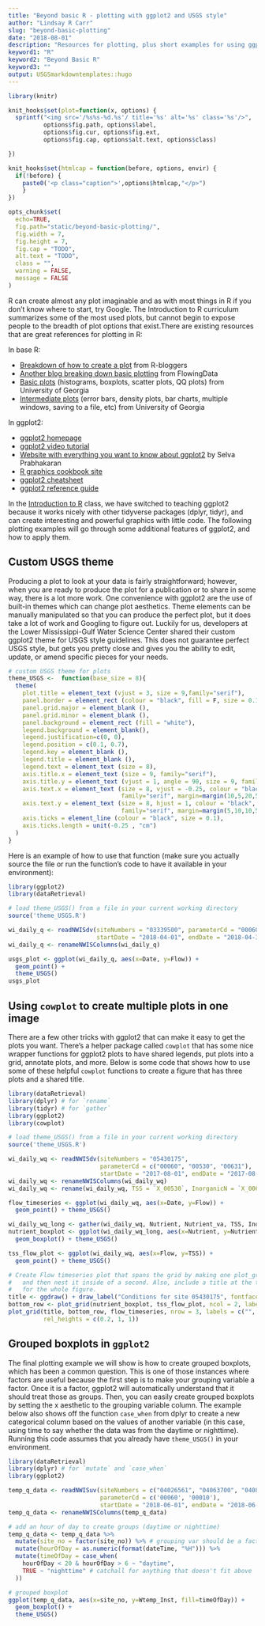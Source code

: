 ```yaml
---
title: "Beyond basic R - plotting with ggplot2 and USGS style"
author: "Lindsay R Carr"
slug: "beyond-basic-plotting"
date: "2018-08-01"
description: "Resources for plotting, plus short examples for using ggplot2 for common use-cases and adding USGS style."
keyword1: "R"
keyword2: "Beyond Basic R"
keyword3: ""
output: USGSmarkdowntemplates::hugo
---
```


```r
library(knitr)

knit_hooks$set(plot=function(x, options) {
  sprintf("<img src='/%s%s-%d.%s'/ title='%s' alt='%s' class='%s'/>",
          options$fig.path, options$label,
          options$fig.cur, options$fig.ext,
          options$fig.cap, options$alt.text, options$class)

})

knit_hooks$set(htmlcap = function(before, options, envir) {
  if(!before) {
    paste0('<p class="caption">',options$htmlcap,"</p>")
    }
})

opts_chunk$set(
  echo=TRUE,
  fig.path="static/beyond-basic-plotting/",
  fig.width = 7,
  fig.height = 7,
  fig.cap = "TODO",
  alt.text = "TODO",
  class = "",
  warning = FALSE,
  message = FALSE
)
```

R can create almost any plot imaginable and as with most things in R if you don’t know where to start, try Google. The Introduction to R curriculum summarizes some of the most used plots, but cannot begin to expose people to the breadth of plot options that exist.There are existing resources that are great references for plotting in R:

In base R:

* [Breakdown of how to create a plot](https://www.r-bloggers.com/how-to-plot-a-graph-in-r/) from R-bloggers
* [Another blog breaking down basic plotting](https://flowingdata.com/2012/12/17/getting-started-with-charts-in-r/) from FlowingData
* [Basic plots](https://www.cyclismo.org/tutorial/R/plotting.html) (histograms, boxplots, scatter plots, QQ plots) from University of Georgia
* [Intermediate plots](https://www.cyclismo.org/tutorial/R/intermediatePlotting.html) (error bars, density plots, bar charts, multiple windows, saving to a file, etc) from University of Georgia

In ggplot2:

* [ggplot2 homepage](http://ggplot2.tidyverse.org/)
* [ggplot2 video tutorial](https://www.youtube.com/watch?v=rsG-GgR0aEY)
* [Website with everything you want to know about ggplot2](http://r-statistics.co/Complete-Ggplot2-Tutorial-Part1-With-R-Code.html) by Selva Prabhakaran
* [R graphics cookbook site](http://www.cookbook-r.com/Graphs/)
* [ggplot2 cheatsheet](https://www.rstudio.com/wp-content/uploads/2015/03/ggplot2-cheatsheet.pdf)
* [ggplot2 reference guide](http://ggplot2.tidyverse.org/reference/)

In the [Introduction to R](https://owi.usgs.gov/R/training-curriculum/intro-curriculum) class, we have switched to teaching ggplot2 because it works nicely with other tidyverse packages (dplyr, tidyr), and can create interesting and powerful graphics with little code. The following plotting examples will go through some additional features of ggplot2, and how to apply them.

## Custom USGS theme

Producing a plot to look at your data is fairly straightforward; however, when you are ready to produce the plot for a publication or to share in some way, there is a lot more work. One convenience with ggplot2 are the use of built-in themes which can change plot aesthetics. Theme elements can be manually manipulated so that you can produce the perfect plot, but it does take a lot of work and Googling to figure out. Luckily for us, developers at the Lower Mississippi-Gulf Water Science Center shared their custom ggplot2 theme for USGS style guidelines. This does not guarantee perfect USGS style, but gets you pretty close and gives you the ability to edit, update, or amend specific pieces for your needs.

```r
# custom USGS theme for plots
theme_USGS <-  function(base_size = 8){
  theme(
    plot.title = element_text (vjust = 3, size = 9,family="serif"), 
    panel.border = element_rect (colour = "black", fill = F, size = 0.1),
    panel.grid.major = element_blank (),
    panel.grid.minor = element_blank (),
    panel.background = element_rect (fill = "white"),
    legend.background = element_blank(),
    legend.justification=c(0, 0),
    legend.position = c(0.1, 0.7),
    legend.key = element_blank (),
    legend.title = element_blank (),
    legend.text = element_text (size = 8),
    axis.title.x = element_text (size = 9, family="serif"),
    axis.title.y = element_text (vjust = 1, angle = 90, size = 9, family="serif"),
    axis.text.x = element_text (size = 8, vjust = -0.25, colour = "black", 
                                family="serif", margin=margin(10,5,20,5,"pt")),
    axis.text.y = element_text (size = 8, hjust = 1, colour = "black", 
                                family="serif", margin=margin(5,10,10,5,"pt")),
    axis.ticks = element_line (colour = "black", size = 0.1),
    axis.ticks.length = unit(-0.25 , "cm")
  )
}
```

Here is an example of how to use that function (make sure you actually source the file or run the function’s code to have it available in your environment):

```r
library(ggplot2)
library(dataRetrieval)
```

```r
# load theme_USGS() from a file in your current working directory
source('theme_USGS.R')
```

```r
wi_daily_q <- readNWISdv(siteNumbers = "03339500", parameterCd = "00060",
                         startDate = "2018-04-01", endDate = "2018-04-30")
wi_daily_q <- renameNWISColumns(wi_daily_q)

usgs_plot <- ggplot(wi_daily_q, aes(x=Date, y=Flow)) + 
  geom_point() + 
  theme_USGS()
usgs_plot
```

## Using `cowplot` to create multiple plots in one image

There are a few other tricks with ggplot2 that can make it easy to get the plots you want. There’s a helper package called `cowplot` that has some nice wrapper functions for ggplot2 plots to have shared legends, put plots into a grid, annotate plots, and more. Below is some code that shows how to use some of these helpful `cowplot` functions to create a figure that has three plots and a shared title.

```r
library(dataRetrieval)
library(dplyr) # for `rename`
library(tidyr) # for `gather`
library(ggplot2)
library(cowplot)
```

```r
# load theme_USGS() from a file in your current working directory
source('theme_USGS.R')
```

```r
wi_daily_wq <- readNWISdv(siteNumbers = "05430175", 
                          parameterCd = c("00060", "00530", "00631"),
                          startDate = "2017-08-01", endDate = "2017-08-31")
wi_daily_wq <- renameNWISColumns(wi_daily_wq)
wi_daily_wq <- rename(wi_daily_wq, TSS = `X_00530`, InorganicN = `X_00631`)

flow_timeseries <- ggplot(wi_daily_wq, aes(x=Date, y=Flow)) + 
  geom_point() + theme_USGS()

wi_daily_wq_long <- gather(wi_daily_wq, Nutrient, Nutrient_va, TSS, InorganicN)
nutrient_boxplot <- ggplot(wi_daily_wq_long, aes(x=Nutrient, y=Nutrient_va)) +
  geom_boxplot() + theme_USGS()

tss_flow_plot <- ggplot(wi_daily_wq, aes(x=Flow, y=TSS)) + 
  geom_point() + theme_USGS()

# Create Flow timeseries plot that spans the grid by making one plot_grid
#   and then nest it inside of a second. Also, include a title at the top 
#   for the whole figure. 
title <- ggdraw() + draw_label("Conditions for site 05430175", fontface='bold')
bottom_row <- plot_grid(nutrient_boxplot, tss_flow_plot, ncol = 2, labels = "AUTO")
plot_grid(title, bottom_row, flow_timeseries, nrow = 3, labels = c("", "", "C"),
          rel_heights = c(0.2, 1, 1))

```

## Grouped boxplots in `ggplot2`

The final plotting example we will show is how to create grouped boxplots, which has been a common question. This is one of those instances where factors are useful because the first step is to make your grouping variable a factor. Once it is a factor, ggplot2 will automatically understand that it should treat those as groups. Then, you can easily create grouped boxplots by setting the x aesthetic to the grouping variable column. The example below also shows off the function `case_when` from dplyr to create a new categorical column based on the values of another variable (in this case, using time to say whether the data was from the daytime or nighttime). Running this code assumes that you already have `theme_USGS()` in your environment.

```r
library(dataRetrieval)
library(dplyr) # for `mutate` and `case_when`
library(ggplot2)

temp_q_data <- readNWISuv(siteNumbers = c("04026561", "04063700", "04082400", "05427927"),
                          parameterCd = c('00060', '00010'), 
                          startDate = "2018-06-01", endDate = "2018-06-03")
temp_q_data <- renameNWISColumns(temp_q_data)

# add an hour of day to create groups (daytime or nighttime)
temp_q_data <- temp_q_data %>% 
  mutate(site_no = factor(site_no)) %>% # grouping var should be a factor
  mutate(hourOfDay = as.numeric(format(dateTime, "%H"))) %>% 
  mutate(timeOfDay = case_when(
    hourOfDay < 20 & hourOfDay > 6 ~ "daytime",
    TRUE ~ "nighttime" # catchall for anything that doesn't fit above
  ))

# grouped boxplot
ggplot(temp_q_data, aes(x=site_no, y=Wtemp_Inst, fill=timeOfDay)) +
  geom_boxplot() +
  theme_USGS()

```
